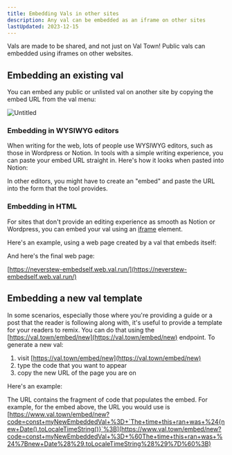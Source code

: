 ```yaml
---
title: Embedding Vals in other sites
description: Any val can be embedded as an iframe on other sites
lastUpdated: 2023-12-15
---
```



Vals are made to be shared, and not just on Val Town! Public vals can
embedded using iframes on other websites.

## Embedding an existing val

You can embed any public or unlisted val on another site by copying the embed
URL from the val menu:

![Untitled](./embedding-vals-in-other-sites/untitled.png)

### Embedding in WYSIWYG editors

When writing for the web, lots of people use WYSIWYG editors, such as those in
Wordpress or Notion. In tools with a simple writing experience, you can paste
your embed URL straight in. Here's how it looks when pasted into Notion:

<Val url="https://www.val.town/embed/neverstew/embedded" />

In other editors, you might have to create an "embed" and paste the URL into the
form that the tool provides.

### Embedding in HTML

For sites that don't provide an editing experience as smooth as Notion or
Wordpress, you can embed your val using an
[iframe](https://developer.mozilla.org/en-US/docs/Web/HTML/Element/iframe)
element.

Here's an example, using a web page created by a val that embeds itself:

<Val url="https://www.val.town/embed/neverstew/embedSelf" />

And here's the final web page:

[https://neverstew-embedself.web.val.run/](https://neverstew-embedself.web.val.run/)

## Embedding a new val template

In some scenarios, especially those where you're providing a guide or a post
that the reader is following along with, it's useful to provide a template for
your readers to remix. You can do that using the
[https://val.town/embed/new](https://val.town/embed/new) endpoint. To generate a
new val:

1. visit [https://val.town/embed/new](https://val.town/embed/new)
2. type the code that you want to appear
3. copy the new URL of the page you are on

Here's an example:

<Val url="https://www.val.town/embed/new?code=const+myNewEmbeddedVal+%3D+%60The+time+this+ran+was+%24%7Bnew+Date%28%29.toLocaleTimeString%28%29%7D%60%3B" />

The URL contains the fragment of code that populates the embed. For example, for
the embed above, the URL you would use is
[https://www.val.town/embed/new?code=const+myNewEmbeddedVal+%3D+`The+time+this+ran+was+%24{new+Date().toLocaleTimeString()}`%3B](https://www.val.town/embed/new?code=const+myNewEmbeddedVal+%3D+%60The+time+this+ran+was+%24%7Bnew+Date%28%29.toLocaleTimeString%28%29%7D%60%3B)
